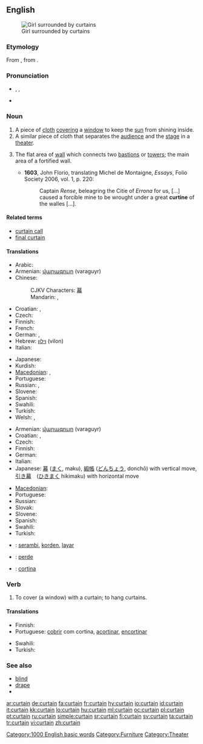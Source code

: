 ==English==
[[Image:Jan Vermeer van Delft 003.jpg|thumb|Girl surrounded by curtains]]

===Etymology===
From {{etyl|fro}} {{term|cortine}}, from {{etyl|la}} {{term|cortina}}.

===Pronunciation===
* {{enPR|kû(r)'tən}}, {{IPA|/ˈkɜː(r)tən/}}, {{SAMPA|/"k3:(r)t@n/}}
* {{audio|en-us-curtain.ogg|Audio (US)}}
*: {{rhymes|ɜː(r)tən}}

===Noun===
{{en-noun}}

# A piece of [[cloth]] [[cover]]ing a [[window]] to keep the [[sun]] from shining inside.
# A similar piece of cloth that separates the [[audience]] and the [[stage]] in a [[theater]].
# {{context|fortifications}} The flat area of [[wall]] which connects two [[bastions]] or [[towers]]; the main area of a fortified wall.
#* '''1603''', John Florio, translating Michel de Montaigne, ''Essays'', Folio Society 2006, vol. 1, p. 220:
#*: Captain ''Rense'', beleagring the Citie of ''Errona'' for us, [...] caused a forcible mine to be wrought under a great '''curtine''' of the walles [...].

====Related terms====
* [[curtain call]]
* [[final curtain]]

====Translations====
{{trans-top|piece of cloth covering a window}}
* Arabic: {{t|ar|ستارة|f|tr=sitaara|sc=Arab}}
* Armenian: [[վարագույր]] (varaguyr)
* Chinese:
*: CJKV Characters: [[幕]]
*: Mandarin: {{t|cmn|窗簾|sc=Hani|xs=Mandarin}},  {{t|cmn|窗帘|tr=chuānglián|sc=Hani|xs=Mandarin}}
* Croatian: {{t-|hr|zavjesa|f|alt=zȃvjesa}}, {{t-|hr|zastor|m|alt=zástor}}
* Czech: {{t-|cs|závěs|m}}
* Finnish: {{t-|fi|verho}}
* French: {{t+|fr|rideau|m}}
* German: {{t+|de|Vorhang|m}},  {{t|de|Gardine|f}}
* Hebrew: [[וילון]] (vilon) {{m}}
* Italian: {{t+|it|tenda|f}}
{{trans-mid}}
* Japanese: {{t+|ja|カーテン|tr=kāten|sc=Jpan}}
* Kurdish: {{ku-Arab|[[په‌رده‌]]}}
* [[Macedonian]]: {{t|mk|завеса|f|tr=závesa|sc=Cyrl|xs=Macedonian}},  {{t|mk|перде|n|tr=pérde|sc=Cyrl|xs=Macedonian}}
* Portuguese: {{t+|pt|cortina|f}}
* Russian: {{t+|ru|штора|f|tr=štóra|sc=Cyrl}}, {{t+|ru|занавеска|f|tr=zanav'éska|sc=Cyrl}}
* Slovene: {{t+|sl|zavesa|f}}
* Spanish: {{t-|es|cortina|f}}
* Swahili: {{t+|sw|pazia|xs=Swahili}}
* Turkish: {{t+|tr|perde}}
* Welsh: {{t|cy|llen|f|xs=Welsh}},  {{t|cy|llenni|f|p|xs=Welsh}}
{{trans-bottom}}

{{trans-top|piece of cloth in a theater}}
* Armenian: [[վարագույր]] (varaguyr)
* Croatian: {{t-|hr|zavjesa|f|alt=zȃvjesa}}, {{t-|hr|zastor|m|alt=zástor}}
* Czech: {{t-|cs|opona|f}}
* Finnish: {{t-|fi|esirippu}}
* German: {{t+|de|Vorhang|m}}
* Italian: {{t-|it|sipario|m}}
* Japanese: [[幕]] ([[まく]], maku), [[緞帳]] ([[どんちょう]], donchō) with vertical move, [[引き幕]]　([[ひきまく]] hikimaku) with horizontal move
{{trans-mid}}
* [[Macedonian]]: {{t-|mk|кулиса|f|tr=kulísa|sc=Cyrl|xs=Macedonian}}
* Portuguese: {{t+|pt|cortina|f}}
* Russian: {{t+|ru|занавес|m|tr=zánav'es|sc=Cyrl}}
* Slovak: {{t-|sk|opona|f}}
* Slovene: {{t+|sl|zavesa|f}}
* Spanish: {{t-|es|cortina|f}}
* Swahili: {{t+|sw|pazia|xs=Swahili}}
* Turkish: {{t+|tr|perde}}
{{trans-bottom}}

{{checktrans-top}}
* {{ttbc|Indonesian}}: [[serambi]], [[korden]], [[layar]]
* {{ttbc|Kurdish}}: [[perde]] {{f}}
* {{ttbc|Spanish}}: [[cortina]] {{f}}
{{trans-bottom}}

===Verb===
{{en-verb}}

# To cover (a window) with a curtain; to hang curtains.

====Translations====
{{trans-top|to cover with a curtain}}
* Finnish: {{t-|fi|verhota}}
* Portuguese: [[cobrir]] com cortina, [[acortinar]], [[encortinar]]
{{trans-mid}}
* Swahili: {{t+|sw|pazia|xs=Swahili}}
* Turkish: {{t+|tr|perdelemek}}
{{trans-bottom}}

===See also===
* [[blind]]
* [[drape]]
* {{pedialite}}

[[Category:1000 English basic words]]
[[Category:Furniture]]
[[Category:Theater]]

[[ar:curtain]]
[[de:curtain]]
[[fa:curtain]]
[[fr:curtain]]
[[hy:curtain]]
[[io:curtain]]
[[id:curtain]]
[[it:curtain]]
[[kk:curtain]]
[[lo:curtain]]
[[hu:curtain]]
[[ml:curtain]]
[[oc:curtain]]
[[pl:curtain]]
[[pt:curtain]]
[[ru:curtain]]
[[simple:curtain]]
[[sr:curtain]]
[[fi:curtain]]
[[sv:curtain]]
[[ta:curtain]]
[[tr:curtain]]
[[vi:curtain]]
[[zh:curtain]]